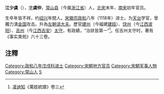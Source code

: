 '''江少虞'''（{{bd|?||?||}}），[[表字|字]]'''虞仲'''，[[常山县|常山县]]（今属[[浙江省|浙江省]]）人，[[北宋|北宋]]末年、[[南宋|南宋]]初年官员。

生卒年皆不祥，约[[紹興_(南宋)|绍兴]]年間人。[[宋徽宗|宋徽宗]][[政和_(年号)|政和]]八年（1118年）进士。为[[天台县|天台]]学官，曾獨力潰[[金国|金国]]攻击。升為[[左朝请大夫|左朝请大夫]]。歷官[[建州_(唐朝)|建州]]（今福建[[建瓯|建瓯]]）、[[饶州_(隋朝)|饶州]]（今[[江西|江西]][[波阳|波阳]]）、[[吉州_(隋朝)|吉州]]（今[[江西|江西]][[吉安市|吉安]]）[[太守|太守]]，有政績，“治狀皆第一”<ref>[[凌迪知|凌迪知]]《萬姓統譜》卷三</ref>。任吉州太守时，著有《事实类苑》六十三卷。

==注釋==
<references/>

{{DEFAULTSORT:J}}
[[Category:政和八年戊戌科进士|Category:政和八年戊戌科进士]]
[[Category:宋朝地方官员|Category:宋朝地方官员]]
[[Category:宋朝军事人物|Category:宋朝军事人物]]
[[Category:常山人|Category:常山人]]
[[Category:江姓|S]]
